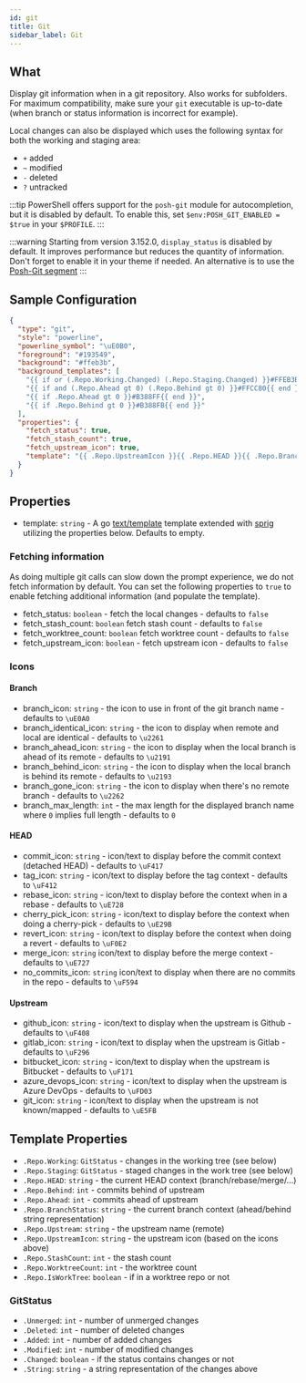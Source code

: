 ```yaml
---
id: git
title: Git
sidebar_label: Git
---
```


## What

Display git information when in a git repository. Also works for subfolders. For maximum compatibility,
make sure your `git` executable is up-to-date (when branch or status information is incorrect for example).

Local changes can also be displayed which uses the following syntax for both the working and staging area:

- `+` added
- `~` modified
- `-` deleted
- `?` untracked

:::tip
PowerShell offers support for the `posh-git` module for autocompletion, but it is disabled by default.
To enable this, set `$env:POSH_GIT_ENABLED = $true` in your `$PROFILE`.
:::

:::warning
Starting from version 3.152.0, `display_status` is disabled by default.
It improves performance but reduces the quantity of information. Don't forget to enable it in your theme if needed.
An alternative is to use the [Posh-Git segment][poshgit]
:::

## Sample Configuration

```json
{
  "type": "git",
  "style": "powerline",
  "powerline_symbol": "\uE0B0",
  "foreground": "#193549",
  "background": "#ffeb3b",
  "background_templates": [
    "{{ if or (.Repo.Working.Changed) (.Repo.Staging.Changed) }}#FFEB3B{{ end }}",
    "{{ if and (.Repo.Ahead gt 0) (.Repo.Behind gt 0) }}#FFCC80{{ end }}",
    "{{ if .Repo.Ahead gt 0 }}#B388FF{{ end }}",
    "{{ if .Repo.Behind gt 0 }}#B388FB{{ end }}"
  ],
  "properties": {
    "fetch_status": true,
    "fetch_stash_count": true,
    "fetch_upstream_icon": true,
    "template": "{{ .Repo.UpstreamIcon }}{{ .Repo.HEAD }}{{ .Repo.BranchStatus }}{{ if .Repo.Working.Changed }} \uF044 {{ .Repo.Working.String }}{{ end }}{{ if and (.Repo.Working.Changed) (.Repo.Staging.Changed) }} |{{ end }}{{ if .Repo.Staging.Changed }} \uF046 {{ .Repo.Staging.String }}{{ end }}{{ if gt .Repo.StashCount 0 }} \uF692 {{ .Repo.StashCount }}{{ end }}"
  }
}
```

## Properties

- template: `string` - A go [text/template][go-text-template] template extended with [sprig][sprig] utilizing the
properties below. Defaults to empty.

### Fetching information

As doing multiple git calls can slow down the prompt experience, we do not fetch information by default.
You can set the following properties to `true` to enable fetching additional information (and populate the template).

- fetch_status: `boolean` - fetch the local changes - defaults to `false`
- fetch_stash_count: `boolean` fetch stash count - defaults to `false`
- fetch_worktree_count: `boolean` fetch worktree count - defaults to `false`
- fetch_upstream_icon: `boolean` - fetch upstream icon - defaults to `false`

### Icons

#### Branch

- branch_icon: `string` - the icon to use in front of the git branch name - defaults to `\uE0A0 `
- branch_identical_icon: `string` - the icon to display when remote and local are identical - defaults to `\u2261`
- branch_ahead_icon: `string` - the icon to display when the local branch is ahead of its remote - defaults to `\u2191`
- branch_behind_icon: `string` - the icon to display when the local branch is behind its remote - defaults to `\u2193`
- branch_gone_icon: `string` - the icon to display when there's no remote branch - defaults to `\u2262`
- branch_max_length: `int` - the max length for the displayed branch name where `0` implies full length - defaults to `0`

#### HEAD

- commit_icon: `string` - icon/text to display before the commit context (detached HEAD) - defaults to `\uF417`
- tag_icon: `string` - icon/text to display before the tag context - defaults to `\uF412`
- rebase_icon: `string` - icon/text to display before the context when in a rebase - defaults to `\uE728 `
- cherry_pick_icon: `string` - icon/text to display before the context when doing a cherry-pick - defaults to `\uE29B `
- revert_icon: `string` - icon/text to display before the context when doing a revert - defaults to `\uF0E2 `
- merge_icon: `string` icon/text to display before the merge context - defaults to `\uE727 `
- no_commits_icon: `string` icon/text to display when there are no commits in the repo - defaults to `\uF594 `

#### Upstream

- github_icon: `string` - icon/text to display when the upstream is Github - defaults to `\uF408 `
- gitlab_icon: `string` - icon/text to display when the upstream is Gitlab - defaults to `\uF296 `
- bitbucket_icon: `string` - icon/text to display when the upstream is Bitbucket - defaults to `\uF171 `
- azure_devops_icon: `string` - icon/text to display when the upstream is Azure DevOps - defaults to `\uFD03 `
- git_icon: `string` - icon/text to display when the upstream is not known/mapped - defaults to `\uE5FB `

## Template Properties

- `.Repo.Working`: `GitStatus` - changes in the working tree (see below)
- `.Repo.Staging`: `GitStatus` - staged changes in the work tree (see below)
- `.Repo.HEAD`: `string` - the current HEAD context (branch/rebase/merge/...)
- `.Repo.Behind`: `int` - commits behind of upstream
- `.Repo.Ahead`: `int` - commits ahead of upstream
- `.Repo.BranchStatus`: `string` - the current branch context (ahead/behind string representation)
- `.Repo.Upstream`: `string` - the upstream name (remote)
- `.Repo.UpstreamIcon`: `string` - the upstream icon (based on the icons above)
- `.Repo.StashCount`: `int` - the stash count
- `.Repo.WorktreeCount`: `int` - the worktree count
- `.Repo.IsWorkTree`: `boolean` - if in a worktree repo or not

### GitStatus

- `.Unmerged`: `int` - number of unmerged changes
- `.Deleted`: `int` - number of deleted changes
- `.Added`: `int` - number of added changes
- `.Modified`: `int` - number of modified changes
- `.Changed`: `boolean` - if the status contains changes or not
- `.String`: `string` - a string representation of the changes above

[poshgit]: /docs/poshgit
[go-text-template]: https://golang.org/pkg/text/template/
[sprig]: https://masterminds.github.io/sprig/
